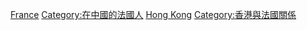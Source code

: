 [[Category:在香港的外國人|France]]
[[Category:在中國的法國人|Category:在中國的法國人]]
[[Category:在外國的法國人|Hong Kong]]
[[Category:香港與法國關係|Category:香港與法國關係]]